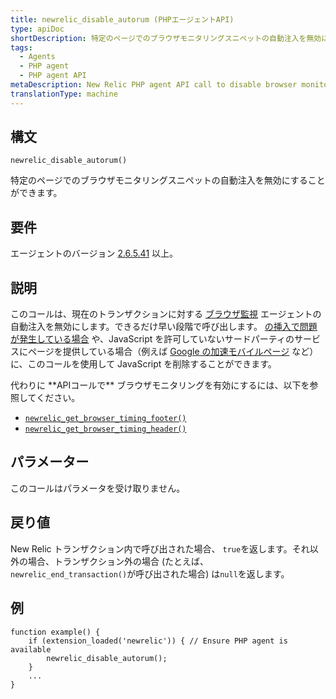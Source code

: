 ```yaml
---
title: newrelic_disable_autorum (PHPエージェントAPI)
type: apiDoc
shortDescription: 特定のページでのブラウザモニタリングスニペットの自動注入を無効にすることができます。
tags:
  - Agents
  - PHP agent
  - PHP agent API
metaDescription: New Relic PHP agent API call to disable browser monitoring on specific pages or views.
translationType: machine
---
```


## 構文

```
newrelic_disable_autorum()
```

特定のページでのブラウザモニタリングスニペットの自動注入を無効にすることができます。

## 要件

エージェントのバージョン [2.6.5.41](/docs/release-notes/agent-release-notes/php-release-notes/php-agent-26541) 以上。

## 説明

このコールは、現在のトランザクションに対する [ブラウザ監視](/docs/browser/new-relic-browser/getting-started/introduction-new-relic-browser) エージェントの自動注入を無効にします。できるだけ早い段階で呼び出します。 [の挿入で問題が発生している場合](/docs/browser/new-relic-browser/troubleshooting/browser-javascript-injection-causes-problems-page) や、JavaScript を許可していないサードパーティのサービスにページを提供している場合（例えば [Google の加速モバイルページ](/docs/browser/new-relic-browser/troubleshooting/google-amp-validator-fails-due-3rd-party-script) など）に、このコールを使用して JavaScript を削除することができます。

<Callout variant="tip">
  代わりに **APIコールで** ブラウザモニタリングを有効にするには、以下を参照してください。

  * [`newrelic_get_browser_timing_footer()`](/docs/agents/php-agent/php-agent-api/newrelic_get_browser_timing_footer)
  * [`newrelic_get_browser_timing_header()`](/docs/agents/php-agent/php-agent-api/newrelic_get_browser_timing_header)
</Callout>

## パラメーター

このコールはパラメータを受け取りません。

## 戻り値

New Relic トランザクション内で呼び出された場合、 `true`を返します。それ以外の場合、トランザクション外の場合 (たとえば、 `newrelic_end_transaction()`が呼び出された場合) は`null`を返します。

## 例

```
function example() {
    if (extension_loaded('newrelic')) { // Ensure PHP agent is available
        newrelic_disable_autorum();
    }
    ...
}
```